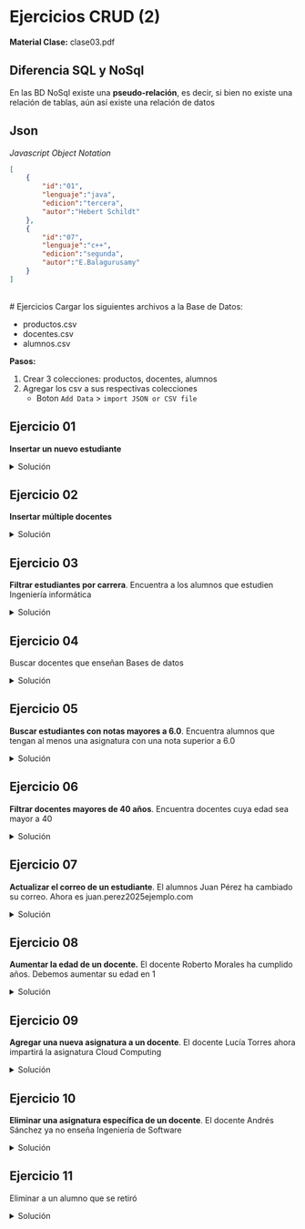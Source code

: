 
# Ejercicios CRUD (2)
**Material Clase:** <ExternalLink href='/inacap/ti3v32/docs/clase03.pdf'>clase03.pdf</ExternalLink>

## Diferencia SQL y NoSql

En las BD NoSql existe una **pseudo-relación**, es decir, si bien no existe una relación de tablas, aún así existe una relación de datos

## Json

*Javascript Object Notation*

```json
[
    {
        "id":"01",
        "lenguaje":"java",
        "edicion":"tercera",
        "autor":"Hebert Schildt"
    },
    {
        "id":"07",
        "lenguaje":"c++",
        "edicion":"segunda",
        "autor":"E.Balagurusamy"
    }
]
```
<br/>
# Ejercicios
Cargar los siguientes archivos a la Base de Datos:

- <ExternalLink href='/inacap/ti3v32/data/productos.csv'>productos.csv</ExternalLink>
- <ExternalLink href='/inacap/ti3v32/data/docentes.csv'>docentes.csv</ExternalLink>
- <ExternalLink href='/inacap/ti3v32/data/alumnos.csv'>alumnos.csv</ExternalLink>

**Pasos:**

1. Crear 3 colecciones: productos, docentes, alumnos
2. Agregar los csv a sus respectivas colecciones 
    - Boton `Add Data` > `import JSON or CSV file`

## Ejercicio 01

**Insertar un nuevo estudiante**

<details>
    <summary>Solución</summary>

<br/>
- Seleccionar colección `alumnos`
- `Add Data` > `Insert Document`

```json
{
  "_id": "666",
  "nombre": "Max",
  "apellido": "Power",
  "edad": "20",
  "carrera": "diseño",
  "correo": "max@example.com",
  "notas": [3, 2, 5]
}
```
</details>

## Ejercicio 02
**Insertar múltiple docentes**

<details>
    <summary>Solución</summary>

<br/>
- Seleccionar colección `docentes`
- Presionar botón `Add Data` > `Insert Document`

```json
[
    {
    "_id": "666",
    "nombre": "AAA",
    "apellido": "aaa",
    "edad": "30",
    "departament": "informática",
    "correo": "aaa@example.com",
    "asignatura": ["a1", "a2", "a3"]
    },
    {
    "_id": "777",
    "nombre": "BBB",
    "apellido": "bbb",
    "edad": "33",
    "departament": "electronica",
    "correo": "bbb@example.com",
    "asignatura": ["b1", "b2", "b3"]
    }
]
```
</details>

## Ejercicio 03
**Filtrar estudiantes por carrera**. Encuentra a los alumnos que estudien Ingeniería informática

<details>
    <summary>Solución</summary>

<br/>
- Seleccionar colección `alumnos`
- Ir a query y agregar:

```json
{"carrera":"Ingeniería Informática"}
```
- Presionar botón `find`


</details>

## Ejercicio 04
Buscar docentes que enseñan Bases de datos

<details>
    <summary>Solución</summary>

<br/>
- Seleccionar colección `docentes`
- Ir a query y agregar:

```json
{"asignaturas":"Bases de Datos"}
```
- Presionar botón `find`

</details>

## Ejercicio 05
**Buscar estudiantes con notas mayores a 6.0**. Encuentra alumnos que tengan al menos una asignatura con una nota superior a 6.0

<details>
    <summary>Solución</summary>

<br/>
- Seleccionar colección `alumnos`
- Ir a query y agregar: 
```json
{"notas.nota":{"$gt":6.0}}
```

- Presionar botón `find`


</details>


## Ejercicio 06
**Filtrar docentes mayores de 40 años**. Encuentra docentes cuya edad sea mayor a 40

<details>
    <summary>Solución</summary>

<br/>
- Seleccionar colección `docentes`
- Ir a query y agregar:

```json
{"edad":{"$gt":40}}
```
- Presionar botón `find`

</details>


## Ejercicio 07
**Actualizar el correo de un estudiante**. El alumnos Juan Pérez ha cambiado su correo. Ahora es juan.perez2025ejemplo.com

<details>
    <summary>Solución</summary>

<br/>
- Seleccionar colección `alumnos`
- Ir a query y agregar:

```json
{"nombre":"Juan", "apellido":"Pérez"}
```
- Presionar botón `find`
- Presionar botón `update` y agregar:

```json
{$set:{"correo":"juan.perez333@gmail.com"} }
```
- Presionar `refresh`

</details>


## Ejercicio 08
**Aumentar la edad de un docente.** El docente Roberto Morales ha cumplido años. Debemos aumentar su edad en 1

<details>
    <summary>Solución</summary>

<br/>
- Seleccionar colección `docentes`
- Ir a query y agregar:

```json
{"nombre":"Roberto", "apellido":"Morales"}
```
- Presionar botón `find`
- Presionar botón `update` y agregar

```json
{$inc:{"edad":1}}
```
- Presionar `refresh`

</details>

## Ejercicio 09
**Agregar una nueva asignatura a un docente**. El docente Lucía Torres ahora impartirá la asignatura Cloud Computing

<details>
    <summary>Solución</summary>

<br/>
- Seleccionar colección `docentes`
- Ir a query y agregar:

```json
{"nombre":"Lucía", "apellido":"Torres"}
```
- Presionar botón `find`
- Presionar botón `update` y agregar

```json
{$push:{"asignaturas":"Cloud Computing"}}
```
- Presionar `refresh`

</details>

## Ejercicio 10
**Eliminar una asignatura específica de un docente**. El docente Andrés Sánchez ya no enseña Ingeniería de Software

<details>
    <summary>Solución</summary>

<br/>
- Seleccionar colección `docentes`
- Ir a query y agregar:

```json
{"nombre":"Andrés", "apellido":"Sánchez"}
```
- Presionar botón `find`
- Presionar botón `update` y agregar

```json
{ $pull:{ "asignaturas":"Ingeniería de Software" } }
```
- Presionar `refresh`

</details>

## Ejercicio 11
Eliminar a un alumno que se retiró

<details>
    <summary>Solución</summary>

<br/>
- Seleccionar colección `alumnos`
- Ir a query y agregar un alumno cualquiera:

```json
{"nombre":"Carlos", "apellido":"Rojas"}
```
- Presionar botón `find`
- Presionar botón `delete`

</details>
